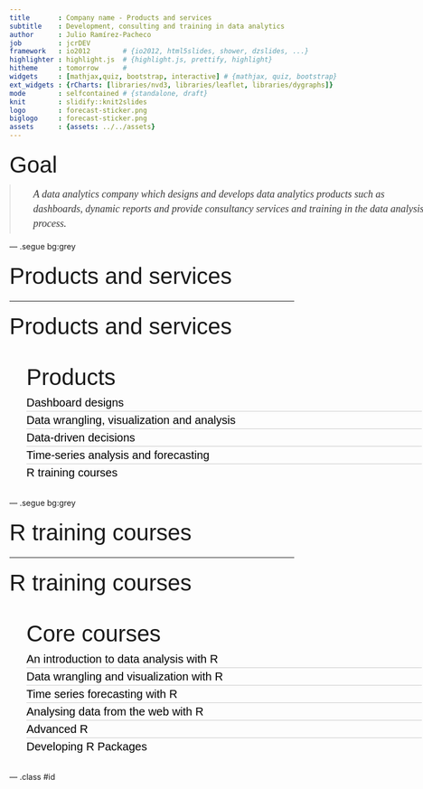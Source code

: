 ```yaml
---
title       : Company name - Products and services
subtitle    : Development, consulting and training in data analytics
author      : Julio Ramírez-Pacheco
job         : jcrDEV
framework   : io2012        # {io2012, html5slides, shower, dzslides, ...}
highlighter : highlight.js  # {highlight.js, prettify, highlight}
hitheme     : tomorrow      # 
widgets     : [mathjax,quiz, bootstrap, interactive] # {mathjax, quiz, bootstrap}
ext_widgets : {rCharts: [libraries/nvd3, libraries/leaflet, libraries/dygraphs]}
mode        : selfcontained # {standalone, draft}
knit        : slidify::knit2slides
logo        : forecast-sticker.png
biglogo     : forecast-sticker.png
assets      : {assets: ../../assets}
---
```


<style type="text/css">
body {
   background:grey transparent;
}
blockquote {
  
font-family: Georgia, serif;
font-size: 18px;
font-style: italic;
width: 700px;
margin: 0.25em 0;
padding: 0.25em 40px;
line-height: 1.45;
position: relative;
color: #383838;

}
@import "compass/css3";

div {
  width: 700px;
  margin: 30px;
}

h2 {
  font: 400 40px/1.5 Helvetica, Verdana, sans-serif;
  margin: 0;
  padding: 0;
}

ul {
  list-style-type: none;
  margin: 0;
  padding: 0;
}

li {
  font: 200 20px/1.5 Helvetica, Verdana, sans-serif;
  border-bottom: 1px solid #ccc;
}

li:last-child {
  border: none;
}

li a {
  text-decoration: none;
  color: #000;

  -webkit-transition: font-size 0.3s ease, background-color 0.3s ease;
  -moz-transition: font-size 0.3s ease, background-color 0.3s ease;
  -o-transition: font-size 0.3s ease, background-color 0.3s ease;
  -ms-transition: font-size 0.3s ease, background-color 0.3s ease;
  transition: font-size 0.3s ease, background-color 0.3s ease;
  display: block;
  width: 700px;
}

li a:hover {
  font-size: 30px;
  background: #f6f6f6;
}


</style>



## Goal

<blockquote>
A data analytics company which designs and develops data analytics products such as dashboards, dynamic reports and provide consultancy services and training in the data analysis process.
</blockquote>

--- .segue bg:grey

## Products and services

---


## Products and services

 <div>
  <h2>Products</h2>
  <ul>
    <li><a href="#">Dashboard designs</a></li>
    <li><a href="#">Data wrangling, visualization and analysis</a></li>
    <li><a href="#">Data-driven decisions</a></li>
    <li><a href="#">Time-series analysis and forecasting</a></li>
    <li><a href="#">R training courses</a></li>
  </ul>
</div>

--- .segue bg:grey

## R training courses

--- 

## R training courses

 <div>
  <h2>Core courses</h2>
  <ul>
    <li><a href="#">An introduction to data analysis with R</a></li>
    <li><a href="#">Data wrangling and visualization with R</a></li>
    <li><a href="#">Time series forecasting with R</a></li>
    <li><a href="#">Analysing data from the web with R</a></li>
    <li><a href="#">Advanced R</a></li>
    <li><a href="#">Developing R Packages</a></li>
  </ul>
</div>

--- .class #id 




